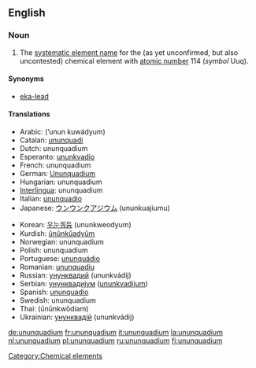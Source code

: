 ==English==
{{elements|Uuq|ununtrium|Uut|ununpentium|Uup}}
===Noun===
{{en-noun|-}}
{{wikipedia}}

#The [[systematic element name]] for the (as yet unconfirmed, but also uncontested) chemical element with [[atomic number]] 114 (''symbol'' Uuq).

====Synonyms====
*[[eka-lead]]

====Translations====
{{top}}
*Arabic: {{ARchar|[[أنون كواديوم]]}} (’unun kuwádyum) {{m}}
*Catalan: [[ununquadi]] {{m}}
*Dutch: ununquadium {{n}}
*Esperanto: [[ununkvadio]]
*French: ununquadium {{m}}
*German: [[Ununquadium]] {{n}}
*Hungarian: ununquadium
*[[Interlingua]]: ununquadium
*Italian: [[ununquadio]] {{m}}
*Japanese: [[ウンウンクアジウム]] (ununkuajiumu)
{{mid}}
*Korean: [[우눈쿼듐]] (ununkweodyum)
*Kurdish: [[ûnûnkûadyûm]]
*Norwegian: ununquadium
*Polish: ununquadium {{m}}
*Portuguese: [[ununquádio]] {{m}}
*Romanian: [[ununquadiu]] {{n}}
*Russian: [[унунквадий]] (ununkvádij) {{m}}
*Serbian: [[унунквадијум]] ([[ununkvadijum]]) {{m}}
*Spanish: [[ununquadio]] {{m}}
*Swedish: ununquadium
*Thai: {{THchar|[[อูนอูนควอเดียม]]}} (ūnūnkwōdiam)
*Ukrainian: [[унунквадій]] (ununkvádij) {{m}}
{{bottom}}

[[Category:Chemical elements]]

[[de:ununquadium]]
[[fr:ununquadium]]
[[it:ununquadium]]
[[la:ununquadium]]
[[nl:ununquadium]]
[[pl:ununquadium]]
[[ru:ununquadium]]
[[fi:ununquadium]]
